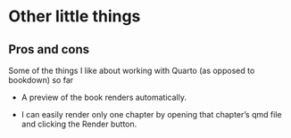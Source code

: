 # Other little things {#other}

## Pros and cons

Some of the things I like about working with Quarto (as opposed to bookdown) so far 

- A preview of the book renders automatically.

- I can easily render only one chapter by opening that chapter's qmd file and clicking the Render button.